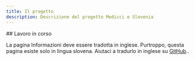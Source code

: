 ```yaml
---
title: Il progetto
description: Descrizione del progetto Medicci e Slovenia
---
```




<Construction size='4rem' className='mx-auto' />

<section id="top-section">
## Lavoro in corso

La pagina Informazioni deve essere tradotta in inglese. Purtroppo, questa pagina
esiste solo in lingua <Link href="/sl/o-projektu">slovena</Link>. Aiutaci a
tradurlo in inglese su
[GitHub](https://github.com/sledilnik/zdravniki/blob/master/src/content/it/about.md)..

</section>
